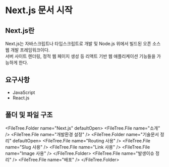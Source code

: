 
# Next.js 문서 시작

## Next.js란

Next.js는 자바스크립트나 타입스크립트로 개발 및 Node.js 위에서 빌드된 오픈 소스 웹 개발 프레임워크이다.  
서버 사이트 렌더링, 정적 웹 페이지 생성 등 리액트 기반 웹 애플리케이션 기능들을 가능하게 한다.

## 요구사항

- JavaScript
- React.js

## 폴더 및 파일 구조

<FileTree.Folder name="Next.js" defaultOpen>
  <FileTree.File name="소개" />
  <FileTree.File name="개발환경 설정" />
  <FileTree.Folder name="기술문서 정리" defaultOpen>
    <FileTree.File name="Routing 사용" />
    <FileTree.File name="Slug 사용" />
    <FileTree.File name="Link 사용" />
    <FileTree.File name="Image 사용" />
  </FileTree.Folder>
  <FileTree.File name="발생이슈 정리" />
  <FileTree.File name="배포" />
</FileTree.Folder>
